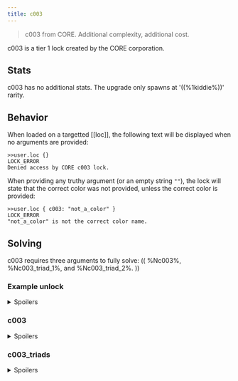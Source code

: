 ```yaml
---
title: c003
---
```


> c003 from CORE. Additional complexity, additional cost.

c003 is a tier 1 lock created by the CORE corporation.

## Stats

c003 has no additional stats. The upgrade only spawns at '((%1kiddie%))' rarity.

## Behavior

When loaded on a targetted [[loc]], the following text will be displayed when no arguments are provided:

```
>>user.loc {}
LOCK_ERROR
Denied access by CORE c003 lock.
```

When providing any truthy argument (or an empty string `""`), the lock will state that the correct color was not provided, unless the correct color is provided:

```
>>user.loc { c003: "not_a_color" }
LOCK_ERROR
"not_a_color" is not the correct color name.
```

## Solving

c003 requires three arguments to fully solve: (( %Nc003%, %Nc003_triad_1%, and %Nc003_triad_2%. ))

### Example unlock

<details>
<summary>Spoilers</summary>

```
>>user.loc { c003: "red", c003_triad_1: "cyan", c003_triad_2: "lime" }
WARNING: BINMAT security shell inactive. Intelligent defense system offline.
LOCK_UNLOCKED
System <user> breached.
Connection terminated.
```

</details>

### c003

<details>
<summary>Spoilers</summary>

The (( %Nc003% )) argument expects one of eight colors. (( %Nc003% )) is a string.

Possible colors are: green, yellow, orange, purple, cyan, lime, red, blue

</details>

### c003_triads

<details>
<summary>Spoilers</summary>

The (( %Nc003_triad_1% )) and (( %Nc003_triad_2% )) arguments are the [color triads](https://en.wikipedia.org/wiki/Color_scheme#Triadic) of the color specified in the (( %Nc003% )) argument. (( %Nc003_triad_1% )) and (( %Nc003_triad_2% )) are strings, and come from the same list of colors as (( %Nc003%. ))

| c003   | c003_triad_1 | c003_triad_2 |
| :----- | :----------: | -----------: |
| green  |    orange    |       purple |
| yellow |    purple    |         cyan |
| orange |     blue     |        green |
| purple |    green     |       yellow |
| cyan   |    yellow    |          red |
| lime   |     red      |         blue |
| red    |     cyan     |         lime |
| blue   |     lime     |          red |

</details>
